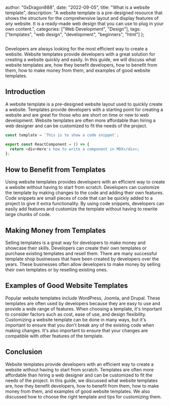 
  author: "0xDragon888",
  date: "2022-09-05",
  title: "What is a website template",
  description:
    "A website template is a pre-designed resource that shows the structure for the comprehensive layout and display features of any website. It is a ready-made web design that you can use to plug in your own content.",
  categories: ["Web Development", "Design"],
  tags: ["templates", "web design", "development", "beginners", "html"]
};


<Image
  src={banner}
  alt=""
  className="max-h-96 aspect-video object-cover object-left-top"
/>

Developers are always looking for the most efficient way to create a website. Website templates provide developers with a great solution for creating a website quickly and easily. In this guide, we will discuss what website templates are, how they benefit developers, how to benefit from them, how to make money from them, and examples of good website templates.

## Introduction

A website template is a pre-designed website layout used to quickly create a website. Templates provide developers with a starting point for creating a website and are great for those who are short on time or new to web development. Website templates are often more affordable than hiring a web designer and can be customized to fit the needs of the project.

```javascript
const template = `This is to show a code snippet`;

export const ReactComponent = () => {
  return <div>Here's how to write a component in MDX</div>;
};
```

## How to Benefit from Templates

Using website templates provides developers with an efficient way to create a website without having to start from scratch. Developers can customize the template by making changes to the code and adding their own features. Code snippets are small pieces of code that can be quickly added to a project to give it extra functionality. By using code snippets, developers can easily add features and customize the template without having to rewrite large chunks of code.

## Making Money from Templates

Selling templates is a great way for developers to make money and showcase their skills. Developers can create their own templates or purchase existing templates and resell them. There are many successful template shop businesses that have been created by developers over the years. These businesses often allow developers to make money by selling their own templates or by reselling existing ones.

## Examples of Good Website Templates

Popular website templates include WordPress, Joomla, and Drupal. These templates are often used by developers because they are easy to use and provide a wide range of features. When choosing a template, it's important to consider factors such as cost, ease of use, and design flexibility. Customizing a website template can be done in many ways, but it's important to ensure that you don't break any of the existing code when making changes. It's also important to ensure that your changes are compatible with other features of the template.

## Conclusion

Website templates provide developers with an efficient way to create a website without having to start from scratch. Templates are often more affordable than hiring a web designer and can be customized to fit the needs of the project. In this guide, we discussed what website templates are, how they benefit developers, how to benefit from them, how to make money from them, and examples of good website templates. We also discussed how to choose the right template and tips for customizing them.

